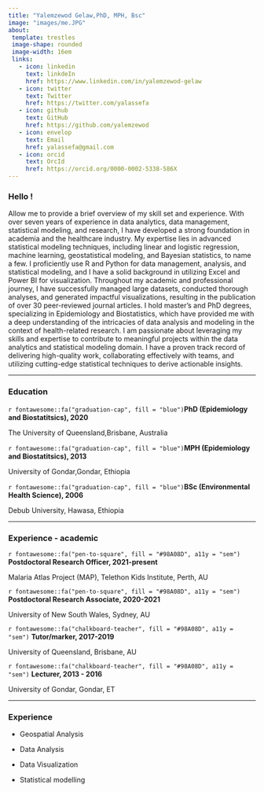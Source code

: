 ---
title: "Yalemzewod Gelaw,PhD, MPH, Bsc"
image: "images/me.JPG"
about: 
 template: trestles
 image-shape: rounded
 image-width: 16em
 links: 
   - icon: linkedin
     text: linkdeIn
     href: https://www.linkedin.com/in/yalemzewod-gelaw
   - icon: twitter
     text: Twitter
     href: https://twitter.com/yalassefa
   - icon: github
     text: GitHub
     href: https://github.com/yalemzewod
   - icon: envelop
     text: Email
     href: yalassefa@gmail.com 
   - icon: orcid
     text: OrcId
     href: https://orcid.org/0000-0002-5338-586X
---

### Hello !

<p class="topbr">

Allow me to provide a brief overview of my skill set and experience. With over seven years of experience in data analytics, data management, statistical modeling, and research, I have developed a strong foundation in academia and the healthcare industry. My expertise lies in advanced statistical modeling techniques, including linear and logistic regression, machine learning, geostatistical modeling, and Bayesian statistics, to name a few. I proficiently use R and Python for data management, analysis, and statistical modeling, and I have a solid background in utilizing Excel and Power BI for visualization. Throughout my academic and professional journey, I have successfully managed large datasets, conducted thorough analyses, and generated impactful visualizations, resulting in the publication of over 30 peer-reviewed journal articles. I hold master's and PhD degrees, specializing in Epidemiology and Biostatistics, which have provided me with a deep understanding of the intricacies of data analysis and modeling in the context of health-related research. I am passionate about leveraging my skills and expertise to contribute to meaningful projects within the data analytics and statistical modeling domain. I have a proven track record of delivering high-quality work, collaborating effectively with teams, and utilizing cutting-edge statistical techniques to derive actionable insights.

</p>

------------------------------------------------------------------------

### Education

::: topbr
<p class="custom-subtitle">

`r fontawesome::fa("graduation-cap", fill = "blue")`**PhD (Epidemiology and Biostatitsics), 2020**

</p>

<p class="custom-subtitle2">

The University of Queensland,Brisbane, Australia

</p>

<p class="custom-subtitle">

`r fontawesome::fa("graduation-cap", fill = "blue")`**MPH (Epidemiology and Biostatitsics), 2013**

</p>

<p class="custom-subtitle2">

University of Gondar,Gondar, Ethiopia

</p>

<p class="custom-subtitle">

`r fontawesome::fa("graduation-cap", fill = "blue")`**BSc (Environmental Health Science), 2006**

</p>

<p class="custom-subtitle2">

Debub University, Hawasa, Ethiopia

</p>
:::

------------------------------------------------------------------------

### Experience - academic

::: topbr
<p class="custom-subtitle">

`r fontawesome::fa("pen-to-square", fill = "#98A08D", a11y = "sem")` **Postdoctoral Research Officer, 2021-present**

</p>

<p class="custom-subtitle2">

Malaria Atlas Project (MAP), Telethon Kids Institute, Perth, AU

</p>

<p class="custom-subtitle">

`r fontawesome::fa("pen-to-square", fill = "#98A08D", a11y = "sem")` **Postdoctoral Research Associate, 2020-2021**

</p>

<p class="custom-subtitle2">

University of New South Wales, Sydney, AU

</p>

<p class="custom-subtitle">

`r fontawesome::fa("chalkboard-teacher", fill = "#98A08D", a11y = "sem")` **Tutor/marker, 2017-2019**

</p>

<p class="custom-subtitle2">

University of Queensland, Brisbane, AU

</p>

<p class="custom-subtitle">

`r fontawesome::fa("chalkboard-teacher", fill = "#98A08D", a11y = "sem")` **Lecturer, 2013 - 2016**

</p>

<p class="custom-subtitle2">

University of Gondar, Gondar, ET

</p>
:::

------------------------------------------------------------------------

### Experience

-   Geospatial Analysis

-   Data Analysis

-   Data Visualization

-   Statistical modelling
